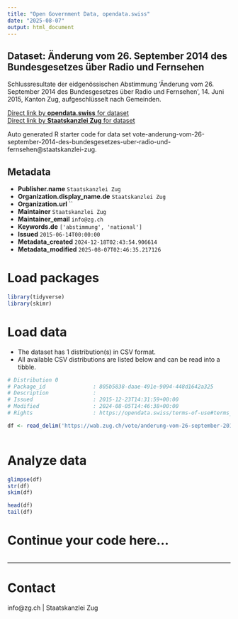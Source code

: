 ```yaml
---
title: "Open Government Data, opendata.swiss"
date: "2025-08-07"
output: html_document
---
```


## Dataset: Änderung vom 26. September 2014 des Bundesgesetzes über Radio und Fernsehen

Schlussresultate der eidgenössischen Abstimmung 'Änderung vom 26. September 2014 des Bundesgesetzes über Radio und Fernsehen', 14. Juni 2015, Kanton Zug, aufgeschlüsselt nach Gemeinden.

[Direct link by **opendata.swiss** for dataset](https://opendata.swiss/de/dataset/anderung-vom-26-september-2014-des-bundesgesetzes-uber-radio-und-fernsehen2)<br>
[Direct link by **Staatskanzlei Zug** for dataset](https://wab.zug.ch/vote/anderung-vom-26-september-2014-des-bundesgesetzes-uber-radio-und-fernsehen/data)

Auto generated R starter code for data set vote-anderung-vom-26-september-2014-des-bundesgesetzes-uber-radio-und-fernsehen@staatskanzlei-zug.

## Metadata

- **Publisher.name** `Staatskanzlei Zug`
- **Organization.display_name.de** `Staatskanzlei Zug`
- **Organization.url** ``
- **Maintainer** `Staatskanzlei Zug`
- **Maintainer_email** `info@zg.ch`
- **Keywords.de** `['abstimmung', 'national']`
- **Issued** `2015-06-14T00:00:00`
- **Metadata_created** `2024-12-18T02:43:54.906614`
- **Metadata_modified** `2025-08-07T02:46:35.217126`


# Load packages

```r

library(tidyverse)
library(skimr)

```

# Load data

-   The dataset has 1 distribution(s) in CSV format.
-   All available CSV distributions are listed below and can be read into a tibble.

```r

# Distribution 0
# Package_id               : 805b5838-daae-491e-9094-448d1642a325
# Description              : 
# Issued                   : 2015-12-23T14:31:59+00:00
# Modified                 : 2024-08-05T14:46:38+00:00
# Rights                   : https://opendata.swiss/terms-of-use#terms_by

df <- read_delim('https://wab.zug.ch/vote/anderung-vom-26-september-2014-des-bundesgesetzes-uber-radio-und-fernsehen/data-csv')



```

# Analyze data

```r

glimpse(df)
str(df)
skim(df)

head(df)
tail(df)

```

# Continue your code here...

```r

```

------------------------------------------------------------------------

# Contact

info@zg.ch | Staatskanzlei Zug
